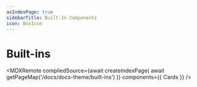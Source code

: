 ```yaml
---
asIndexPage: true
sidebarTitle: Built-In Components
icon: BoxIcon
---
```



# Built-ins

<MDXRemote
  compiledSource={await createIndexPage(
    await getPageMap('/docs/docs-theme/built-ins')
  )}
  components={{ Cards }}
/>

